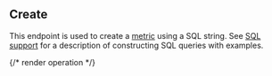 ## Create

This endpoint is used to create a [metric](../guides/concepts##metric) using a SQL string.
See [SQL support](../guides/extensibility/advanced-metrics#sql-support)
for a description of constructing SQL queries with examples.

{/* render operation */}

